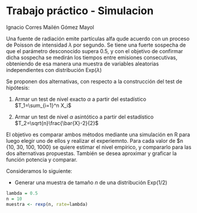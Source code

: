 # Trabajo práctico - Simulacion

Ignacio Corres 
Mailén Gómez Mayol

Una fuente de radiación emite partículas alfa qude acuerdo con un proceso de Poisson de intensidad $\lambda$ por segundo. Se tiene una fuerte sospecha de que el parámetro desconocido supera 0.5, y con el objetivo de confirmar dicha sospecha se medirán los tiempos entre emisiones consecutivas, obteniendo de esa manera una muestra de variables aleatorias independientes con distribución $\text{Exp}(\lambda)$

Se proponen dos alternativas, con respecto a la construcción del test de hipótesis:

1. Armar un test de nivel exacto $\alpha$ a partir del estadístico $T_1=\sum_{i=1}^n X_i$

2. Armar un test de nivel $\alpha$ asintótico a partir del estadístico  $T_2=\sqrt{n}\frac{\bar{X}-2}{2}$

El objetivo es comparar ambos métodos mediante una simulación en R para luego elegir uno de ellos y realizar el experiemnto. Para cada valor de $n \in \{10, 30, 100, 1000\} se quiere estimar el nivel empírico, y compararlo para las dos alternativas propuestas. También se desea aproximar y graficar la función potencia y comparar.

Consideramos lo siguiente:

- Generar una muestra de tamaño $n$ de una distribución $\text{Exp}(1/2)$

```r
lambda = 0.5 
n = 10
muestra <- rexp(n, rate=lambda)
```